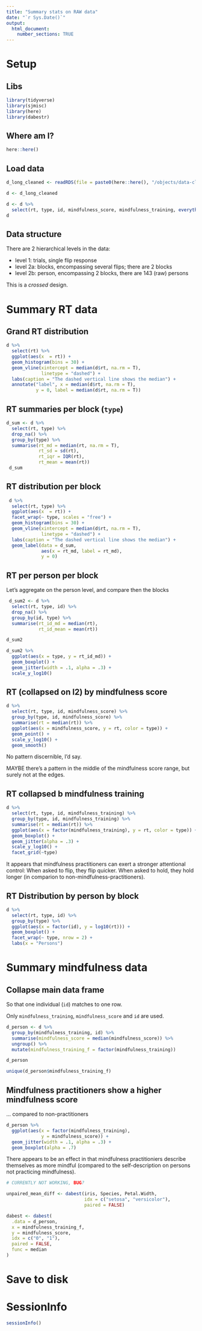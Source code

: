 ```yaml
---
title: "Summary stats on RAW data"
date: "`r Sys.Date()`"
output: 
  html_document:
    number_sections: TRUE
---
```




# Setup


## Libs

```r
library(tidyverse)
library(sjmisc)
library(here)
library(dabestr)
```


## Where am I?

```r
here::here()
```


## Load data

```r
d_long_cleaned <- readRDS(file = paste0(here::here(), "/objects/data-cleaned-rt-level.Rdata"))

d <- d_long_cleaned

d <- d %>% 
  select(rt, type, id, mindfulness_score, mindfulness_training, everything())
d
```


## Data structure


There are 2 hierarchical levels in the data:

- level 1: trials, single flip response
- level 2a: blocks, encompassing several flips; there are 2 blocks
- level 2b: person, encompassing 2 blocks, there are 143 (raw) persons



This is a *crossed* design.




# Summary RT data


## Grand RT distribution

```r
d %>% 
  select(rt) %>% 
  ggplot(aes(x  = rt)) +
  geom_histogram(bins = 30) +
  geom_vline(xintercept = median(d$rt, na.rm = T), 
             linetype = "dashed") +
  labs(caption = "The dashed vertical line shows the median") +
  annotate("label", x = median(d$rt, na.rm = T),
           y = 0, label = median(d$rt, na.rm = T))
```

## RT summaries per block (`type`)


```r

d_sum <- d %>%
  select(rt, type) %>% 
  drop_na() %>% 
  group_by(type) %>% 
  summarise(rt_md = median(rt, na.rm = T),
            rt_sd = sd(rt),
            rt_iqr = IQR(rt),
            rt_mean = mean(rt))
 d_sum 
```


##  RT distribution per block


```r

 d %>% 
  select(rt, type) %>% 
  ggplot(aes(x  = rt)) +
  facet_wrap(~ type, scales = "free") +
  geom_histogram(bins = 30) +
  geom_vline(xintercept = median(d$rt, na.rm = T), 
             linetype = "dashed") +
  labs(caption = "The dashed vertical line shows the median") +
  geom_label(data = d_sum,
             aes(x = rt_md, label = rt_md),
             y = 0)
```


## RT per person per block

Let's aggregate on the person level, and compare then the blocks


```r
 d_sum2 <- d %>% 
  select(rt, type, id) %>%
  drop_na() %>% 
  group_by(id, type) %>% 
  summarise(rt_id_md = median(rt),
            rt_id_mean = mean(rt))

d_sum2
```


```r
d_sum2 %>% 
  ggplot(aes(x = type, y = rt_id_md)) +
  geom_boxplot() +
  geom_jitter(width = .1, alpha = .3) +
  scale_y_log10()
```


## RT (collapsed on l2) by mindfulness score


```r
d %>% 
  select(rt, type, id, mindfulness_score) %>% 
  group_by(type, id, mindfulness_score) %>% 
  summarise(rt = median(rt)) %>% 
  ggplot(aes(x = mindfulness_score, y = rt, color = type)) +
  geom_point() +
  scale_y_log10() +
  geom_smooth()
```

No pattern discernible, I'd say.

MAYBE there's a pattern in the middle of the mindfulness score range, but surely not at the edges.


## RT collapsed b mindfulness training


```r
d %>% 
  select(rt, type, id, mindfulness_training) %>% 
  group_by(type, id, mindfulness_training) %>% 
  summarise(rt = median(rt)) %>% 
  ggplot(aes(x = factor(mindfulness_training), y = rt, color = type)) +
  geom_boxplot() +
  geom_jitter(alpha = .3) +
  scale_y_log10() +
  facet_grid(~type)
```



It appears that mindfulness practitioners can exert a stronger attentional control: When asked to flip, they flip quicker. When asked to hold, they hold longer (in comparion to non-mindfulness-practitioners).



## RT Distribution by person by block


```r
d %>% 
  select(rt, type, id) %>% 
  group_by(type) %>% 
  ggplot(aes(x = factor(id), y = log10(rt))) +
  geom_boxplot() +
  facet_wrap(~ type, nrow = 2) +
  labs(x = "Persons")
```



# Summary mindfulness data


## Collapse main data frame 

So that one individual (`id`) matches to one row.

Only `mindfulness_training`, `mindfulness_score` and `id` are used.

```r
d_person <- d %>% 
  group_by(mindfulness_training, id) %>% 
  summarise(mindfulness_score = median(mindfulness_score)) %>% 
  ungroup() %>% 
  mutate(mindfulness_training_f = factor(mindfulness_training))

d_person

unique(d_person$mindfulness_training_f)
```


## Mindfulness practitioners show a higher mindfulness score

... compared to non-practitioners





```r
d_person %>% 
  ggplot(aes(x = factor(mindfulness_training), 
             y = mindfulness_score)) +
  geom_jitter(width = .1, alpha = .3) +
  geom_boxplot(alpha = .7) 
```


There appears to be an effect in that mindfulness practitioniers describe themselves as more mindful (compared to the self-description on persons not practicing mindfulness).




```r

# CURRENTLY NOT WORKING, BUG?

unpaired_mean_diff <- dabest(iris, Species, Petal.Width,
                             idx = c("setosa", "versicolor"),
                             paired = FALSE)

dabest <- dabest(
  .data = d_person, 
  x = mindfulness_training_f, 
  y = mindfulness_score,
  idx = c("0", "1"),
  paired = FALSE,
  func = median
)
```




# Save to disk







# SessionInfo



```r
sessionInfo()
```